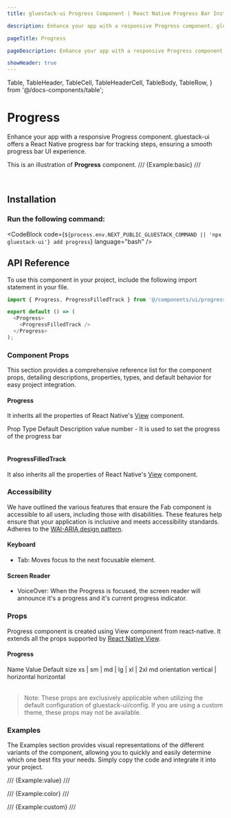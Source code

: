 ```yaml
---
title: gluestack-ui Progress Component | React Native Progress Bar Installation

description: Enhance your app with a responsive Progress component. gluestack-ui offers a React Native progress bar for tracking steps, ensuring a smooth progress bar UI experience.

pageTitle: Progress

pageDescription: Enhance your app with a responsive Progress component. gluestack-ui offers a React Native progress bar for tracking steps, ensuring a smooth progress bar UI experience.

showHeader: true
---
```


  Table,
  TableHeader,
  TableCell,
  TableHeaderCell,
  TableBody,
  TableRow,
} from '@/docs-components/table';

# Progress

Enhance your app with a responsive Progress component. gluestack-ui offers a React Native progress bar for tracking steps, ensuring a smooth progress bar UI experience.

This is an illustration of **Progress** component.
/// {Example:basic} ///

<br />

## Installation

### Run the following command:

<CodeBlock code={`${process.env.NEXT_PUBLIC_GLUESTACK_COMMAND || 'npx gluestack-ui'} add progress`} language="bash" />

<ManualInstallationNote />

## API Reference

To use this component in your project, include the following import statement in your file.

```ts
import { Progress, ProgressFilledTrack } from '@/components/ui/progress';
```

```ts
export default () => (
  <Progress>
    <ProgressFilledTrack />
  </Progress>
);
```

### Component Props

This section provides a comprehensive reference list for the component props, detailing descriptions, properties, types, and default behavior for easy project integration.

#### Progress

It inherits all the properties of React Native's [View](https://reactnative.dev/docs/view) component.

<Table>
  <TableHeader>
    <TableRow>
      <TableHeaderCell>Prop</TableHeaderCell>
      <TableHeaderCell>Type</TableHeaderCell>
      <TableHeaderCell>Default</TableHeaderCell>
      <TableHeaderCell>Description</TableHeaderCell>
    </TableRow>
  </TableHeader>
  <TableBody>
    <TableRow>
      <TableCell>
        <InlineCode>value</InlineCode>
      </TableCell>
      <TableCell>number</TableCell>
      <TableCell>-</TableCell>
      <TableCell>It is used to set the progress of the progress bar</TableCell>
    </TableRow>
  </TableBody>
</Table>

#### ProgressFilledTrack

It also inherits all the properties of React Native's [View](https://reactnative.dev/docs/view) component.

### Accessibility

We have outlined the various features that ensure the Fab component is accessible to all users, including those with disabilities. These features help ensure that your application is inclusive and meets accessibility standards. Adheres to the [WAI-ARIA design pattern](https://developer.mozilla.org/en-US/docs/Web/Accessibility/ARIA/Roles/progressbar_role).

#### Keyboard

- Tab: Moves focus to the next focusable element.

#### Screen Reader

- VoiceOver: When the Progress is focused, the screen reader will announce it's a progress and it's current progress indicator.

### Props

Progress component is created using View component from react-native. It extends all the props supported by [React Native View](https://reactnative.dev/docs/view#props).

#### Progress

<Table>
  <TableHeader>
    <TableRow>
      <TableHeaderCell>Name</TableHeaderCell>
      <TableHeaderCell>Value</TableHeaderCell>
      <TableHeaderCell>Default</TableHeaderCell>
    </TableRow>
  </TableHeader>
  <TableBody>
    <TableRow>
      <TableCell>
        <InlineCode>size</InlineCode>
      </TableCell>
      <TableCell>xs | sm | md | lg | xl | 2xl</TableCell>
      <TableCell>md</TableCell>
    </TableRow>
    <TableRow>
      <TableCell>
        <InlineCode>orientation</InlineCode>
      </TableCell>
      <TableCell>vertical | horizontal</TableCell>
      <TableCell>horizontal</TableCell>
    </TableRow>
  </TableBody>
</Table>

> Note: These props are exclusively applicable when utilizing the default configuration of gluestack-ui/config. If you are using a custom theme, these props may not be available.

### Examples

The Examples section provides visual representations of the different variants of the component, allowing you to quickly and easily determine which one best fits your needs. Simply copy the code and integrate it into your project.

/// {Example:value} ///

/// {Example:color} ///

/// {Example:custom} ///
